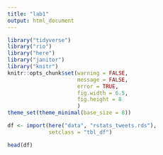 ```yaml
---
title: "lab1"
output: html_document
---
```



```r

library("tidyverse")
library("rio")
library("here")
library("janitor")
library("knitr")
knitr::opts_chunk$set(warning = FALSE,
                      message = FALSE,
                      error = TRUE,
                      fig.width = 6.5,
                      fig.height = 8
                      )
theme_set(theme_minimal(base_size = 8))

```

```r
df <- import(here("data", "rstats_tweets.rds"),
             setclass = "tbl_df")

head(df)

```